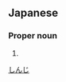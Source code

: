 ==Japanese==
{{ja-kanjitab|慎|史}}

===Proper noun===
{{ja-pos|proper|しんじ}}

# {{given name|male|lang=ja}}

[[Category:Japanese male given names|しんじ]]